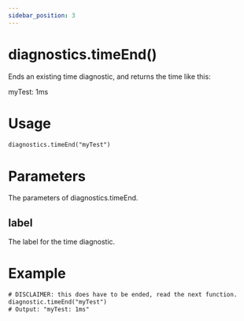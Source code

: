 ```yaml
---
sidebar_position: 3
---
```


# diagnostics.timeEnd()

Ends an existing time diagnostic, and returns the time like this:

myTest: 1ms

# Usage

```txt title="usage.ob"
diagnostics.timeEnd("myTest")
```

# Parameters

The parameters of diagnostics.timeEnd.

## label

The label for the time diagnostic.

# Example

```txt title="example.ob"
# DISCLAIMER: this does have to be ended, read the next function.
diagnostic.timeEnd("myTest")
# Output: "myTest: 1ms"
```